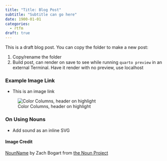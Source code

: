 ```yaml
---
title: "Title: Blog Post"
subtitle: "Subtitle can go here"
date: 1900-01-01
categories:
  - rtfm
draft: true
---
```


This is a draft blog post. You can copy the folder to make a new post:

1. Copy/rename the folder
2. Build post, can render on save to see while running `quarto preview` in an external Terminal. Have it render with no preview, use localhost

### Example Image Link

- This is an image link

![Color Columns, header on highlight](rainbow-csv.png)

### On Using Nouns

- Add sound as an inline SVG

#### Image Credit

[NounName]() by Zach Bogart from [the Noun Project](https://thenounproject.com/zachbogart)